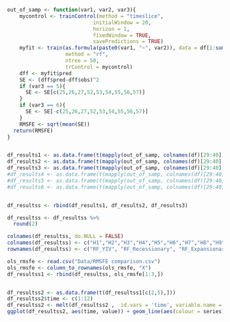 ```r
out_of_samp <- function(var1, var2, var3){
    mycontrol <- trainControl(method = "timeslice",
                            initialWindow = 20,
                            horizon = 1,
                            fixedWindow = TRUE, 
                            savePredictions = TRUE)
    myfit <- train(as.formula(paste0(var1, "~", var2)), data = df[1:sum(!is.na(df[var1])),],
                   method = "rf",
                   ntree = 50,
                   trControl = mycontrol)
    dff <- myfit$pred
    SE <- (dff$pred-dff$obs)^2
    if (var3 == 5){
      SE <- SE[c(25,26,27,52,53,54,55,56,57)]
    }
    if (var3 == 6){
      SE <- SE[-c(25,26,27,52,53,54,55,56,57)]
    }
    RMSFE <- sqrt(mean(SE))
  return(RMSFE)
} 


df_results1 <- as.data.frame(t(mapply(out_of_samp, colnames(df)[29:40], "YIV", 4)))
df_results2 <- as.data.frame(t(mapply(out_of_samp, colnames(df)[29:40], "YIV", 5)))
df_results3 <- as.data.frame(t(mapply(out_of_samp, colnames(df)[29:40], "YIV", 6)))
#df_results4 <- as.data.frame(t(mapply(out_of_samp, colnames(df)[29:40], "log_gdp", 4)))
#df_results5 <- as.data.frame(t(mapply(out_of_samp, colnames(df)[29:40], "TRM0503 + TRM0506 + TRM1003 + TRM1006 + TRM1012", 4)))
#df_results6 <- as.data.frame(t(mapply(out_of_samp, colnames(df)[29:40], "AAA + DBAA + baa_aaa", 4)))


df_resultss <- rbind(df_results1, df_results2, df_results3)

df_resultss <- df_resultss %>%
  round(2)

colnames(df_resultss, do.NULL = FALSE)
colnames(df_resultss) <- c("H1","H2","H3","H4","H5","H6","H7","H8","H9","H10","H11","H12")
rownames(df_resultss) <- c("RF_YIV", "RF_Recessionary", "RF_Expansionary")
```

```r
ols_rmsfe <- read.csv("Data/RMSFE comparison.csv")
ols_rmsfe <- column_to_rownames(ols_rmsfe, "X")
df_resultss1 <- rbind(df_resultss, ols_rmsfe[1:3,])


df_resultss2 <- as.data.frame(t(df_resultss1[c(2,5),]))
df_resultss2$time <- c(1:12)
df_resultss2 <- melt(df_resultss2 ,  id.vars = 'time', variable.name = 'series')
ggplot(df_resultss2, aes(time, value)) + geom_line(aes(colour = series))





```





